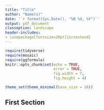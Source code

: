 ```yaml
---
title: "Title"
author: "Name(s)"
date: '`r format(Sys.Date(), "%B %d, %Y")`'
output: pdf_document
classoption: landscape
header-includes:
- \usepackage[fontsize=20pt]{scrextend}
---
```


```r
require(tidyverse)
require(mosaic)
require(ggformula)
knitr::opts_chunk$set(echo = TRUE,
                      error = TRUE,
                      fig.width = 7, 
                      fig.height = 4)

theme_set(theme_minimal(base_size = 16))
```


<!-- Put your work below here.  Put text in text chunks, code in R chunks. -->

## First Section



  